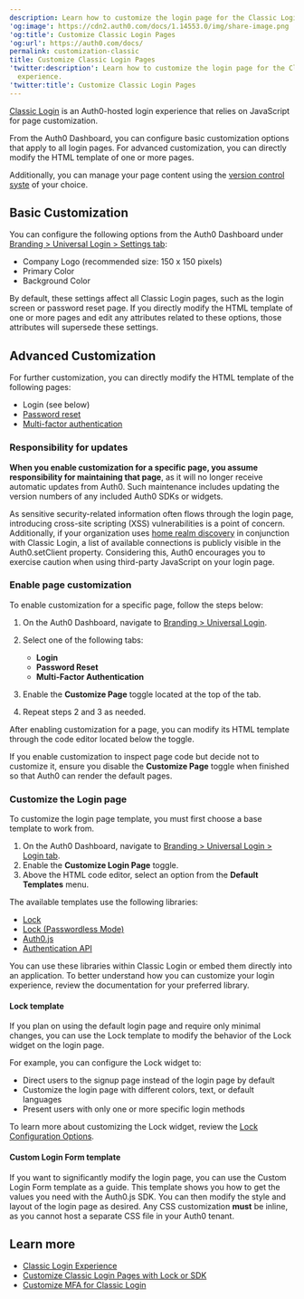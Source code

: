 ```yaml
---
description: Learn how to customize the login page for the Classic Login experience.
'og:image': https://cdn2.auth0.com/docs/1.14553.0/img/share-image.png
'og:title': Customize Classic Login Pages
'og:url': https://auth0.com/docs/
permalink: customization-classic
title: Customize Classic Login Pages
'twitter:description': Learn how to customize the login page for the Classic Login
  experience.
'twitter:title': Customize Classic Login Pages
---
```

[Classic Login](/authenticate/login/auth0-universal-login/universal-login-vs-classic-login/classic-experience) is an Auth0-hosted login experience that relies on JavaScript for page customization.

From the <Tooltip tip="Auth0 Dashboard: Auth0's main product to configure your services." cta="View Glossary" href="/glossary?term=Auth0+Dashboard">Auth0 Dashboard</Tooltip>, you can configure basic customization options that apply to all login pages. For advanced customization, you can directly modify the HTML template of one or more pages.

Additionally, you can manage your page content using the [version control syste](/customize/login-pages/classic-login/version-control) of your choice.

## Basic Customization

You can configure the following options from the Auth0 Dashboard under [Branding > Universal Login > Settings tab](https://manage.auth0.com/#/login_settings):

* Company Logo (recommended size: 150 x 150 pixels)
* Primary Color
* Background Color

By default, these settings affect all Classic Login pages, such as the login screen or password reset page. If you directly modify the HTML template of one or more pages and edit any attributes related to these options, those attributes will supersede these settings.

## Advanced Customization

For further customization, you can directly modify the HTML template of the following pages:

* Login (see below)
* [Password reset](/customize/login-pages/classic-login/customize-password-reset-page)
* [Multi-factor authentication](/secure/multi-factor-authentication/customize-mfa/customize-mfa-classic-login)

### Responsibility for updates

**When you enable customization for a specific page, you assume responsibility for maintaining that page**, as it will no longer receive automatic updates from Auth0. Such maintenance includes updating the version numbers of any included Auth0 SDKs or widgets.

As sensitive security-related information often flows through the login page, introducing cross-site scripting (XSS) vulnerabilities is a point of concern. Additionally, if your organization uses [home realm discovery](/get-started/architecture-scenarios/business-to-business/authentication#home-realm-discovery) in conjunction with Classic Login, a list of available connections is publicly visible in the Auth0.setClient property. Considering this, Auth0 encourages you to exercise caution when using third-party JavaScript on your login page.

### Enable page customization

To enable customization for a specific page, follow the steps below:

1. On the Auth0 Dashboard, navigate to [Branding > Universal Login](https://manage.auth0.com/#/login_settings).
2. Select one of the following tabs:

   * **Login**
   * **Password Reset**
   * **Multi-Factor Authentication**
3. Enable the **Customize Page** toggle located at the top of the tab.
4. Repeat steps 2 and 3 as needed.

After enabling customization for a page, you can modify its HTML template through the code editor located below the toggle.

<Warning>

If you enable customization to inspect page code but decide not to customize it, ensure you disable the **Customize Page** toggle when finished so that Auth0 can render the default pages.

</Warning>

### Customize the Login page

To customize the login page template, you must first choose a base template to work from.

1. On the Auth0 Dashboard, navigate to [Branding > Universal Login > Login tab](https://manage.auth0.com/#/login_page).
2. Enable the **Customize Login Page** toggle.
3. Above the HTML code editor, select an option from the **Default Templates** menu.

The available templates use the following libraries:

* [Lock](/libraries/lock)
* [Lock (Passwordless Mode)](/libraries/lock)
* [Auth0.js](/libraries/auth0js)
* [Authentication API](https://auth0.com/docs/api/authentication)

You can use these libraries within Classic Login or embed them directly into an application. To better understand how you can customize your login experience, review the documentation for your preferred library.

#### Lock template

If you plan on using the default login page and require only minimal changes, you can use the Lock template to modify the behavior of the Lock widget on the login page.

For example, you can configure the Lock widget to:

* Direct users to the signup page instead of the login page by default
* Customize the login page with different colors, text, or default languages
* Present users with only one or more specific login methods

To learn more about customizing the Lock widget, review the [Lock Configuration Options](/libraries/lock/lock-configuration).

#### Custom Login Form template

If you want to significantly modify the login page, you can use the Custom Login Form template as a guide. This template shows you how to get the values you need with the Auth0.js SDK. You can then modify the style and layout of the login page as desired. Any CSS customization **must** be inline, as you cannot host a separate CSS file in your Auth0 tenant.

## Learn more

* [Classic Login Experience](/authenticate/login/auth0-universal-login/universal-login-vs-classic-login/classic-experience)
* [Customize Classic Login Pages with Lock or SDK](/customize/login-pages/classic-login/customize-with-lock-sdk)
* [Customize MFA for Classic Login](/secure/multi-factor-authentication/customize-mfa/customize-mfa-classic-login)